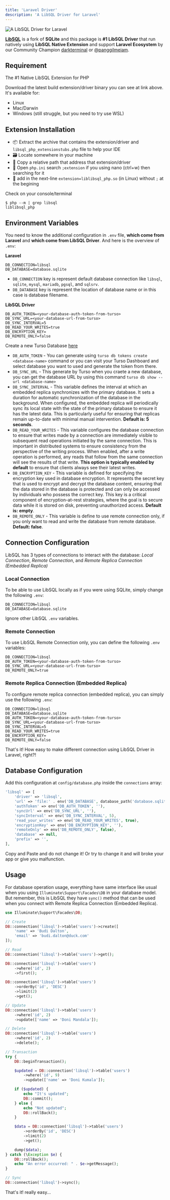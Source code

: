 ```yaml
---
title: 'Laravel Driver'
description: 'A LibSQL Driver for Laravel'
---
```


![A LibSQL Driver for Laravel](https://github.com/darkterminal/libsql-driver-laravel/raw/main/art/libsql-driver-laravel.png)

**[LibSQL](https://turso.tech/libsql)** is a fork of **SQLite** and this package is **#1 LibSQL Driver** that run natively using **LibSQL Native Extension** and support **Laravel Ecosystem** by our Community Champion [darkterminal](https://github.com/darkterminal) or [@panggilmeiam](https:/x.com/panggilmeiam).

## Requirement

<Card title="Download - LibSQL Extension for PHP" icon="link" href="https://github.com/darkterminal/libsql-extension/releases">
  The #1 Native LibSQL Extension for PHP
</Card>

Download the latest build extension/driver binary you can see at link above. It's available for:
- Linux
- Mac/Darwin
- Windows (still struggle, but you need to try use WSL)

## Extension Installation

- 📦 Extract the archive that contains the extension/driver and `libsql_php_extensionstubs.php` file to help your IDE
- 🗃 Locate somewhere in your machine
- 💽 Copy a relative path that address that extension/driver
- 📂 Open `php.ini` search `;extension` if you using nano (ctrl+w) then searching for it
- 📝 add in the next-line `extension=liblibsql_php.so` (in Linux) without `;` at the begining

Check on your console/terminal

```shell
$ php --m | grep libsql
liblibsql_php
```

## Environment Variables

You need to know the additional configuration in `.env` file, **which come from Laravel** and **which come from LibSQL Driver**. And here is the overview of `.env`:

**Laravel**

```env
DB_CONNECTION=libsql
DB_DATABASE=database.sqlite
```

- `DB_CONNECTION` key is represent default database connection like `libsql`, `sqlite`, `mysql`, `mariadb`, `pgsql`, and `sqlsrv`.
- `DB_DATABASE` key is represent the location of database name or in this case is database filename.

**LibSQL Driver**

```env
DB_AUTH_TOKEN=<your-database-auth-token-from-turso>
DB_SYNC_URL=<your-database-url-from-turso>
DB_SYNC_INTERVAL=5
DB_READ_YOUR_WRITES=true
DB_ENCRYPTION_KEY=
DB_REMOTE_ONLY=false
```

Create a new Turso Database [here](https://docs.turso.tech/quickstart)

- `DB_AUTH_TOKEN` - You can generate using `turso db tokens create <database-name>` command or you can visit your Turso Dashboard and select database you want to used and generate the token from there.
- `DB_SYNC_URL` - This generate by Turso when you craete a new database, you can get the database URL by using this command `turso db show --url <database-name>`
- `DB_SYNC_INTERVAL` - This variable defines the interval at which an embedded replica synchronizes with the primary database. It sets a duration for automatic synchronization of the database in the background. When configured, the embedded replica will periodically sync its local state with the state of the primary database to ensure it has the latest data. This is particularly useful for ensuring that replicas remain up-to-date with minimal manual intervention. **Default is: 5 seconds**.
- `DB_READ_YOUR_WRITES` - This variable configures the database connection to ensure that writes made by a connection are immediately visible to subsequent read operations initiated by the same connection. This is important in distributed systems to ensure consistency from the perspective of the writing process. When enabled, after a write operation is performed, any reads that follow from the same connection will see the results of that write. **This option is typically enabled by default** to ensure that clients always see their latest writes.
- `DB_ENCRYPTION_KEY` - This variable is defined for specifying the encryption key used in database encryption. It represents the secret key that is used to encrypt and decrypt the database content, ensuring that the data stored in the database is protected and can only be accessed by individuals who possess the correct key. This key is a critical component of encryption-at-rest strategies, where the goal is to secure data while it is stored on disk, preventing unauthorized access. **Default is: empty**.
- `DB_REMOTE_ONLY` - This variable is define to use remote connection only, if you only want to read and write the database from remote database. **Default: false**.

## Connection Configuration

LibSQL has 3 types of connections to interact with the database: _Local Connection_, _Remote Connection_, and _Remote Replica Connection (Embedded Replica)_

### Local Connection

To be able to use LibSQL locally as if you were using SQLite, simply change the following `.env`:
```env
DB_CONNECTION=libsql
DB_DATABASE=database.sqlite
```

Ignore other LibSQL `.env` variables.

### Remote Connection

To use LibSQL Remote Connection only, you can define the following `.env` variables:
```env
DB_CONNECTION=libsql
DB_AUTH_TOKEN=<your-database-auth-token-from-turso>
DB_SYNC_URL=<your-database-url-from-turso>
DB_REMOTE_ONLY=true
```

### Remote Replica Connection (Embedded Replica)

To configure remote replica connection (embedded replica), you can simply use the following `.env`:
```env
DB_CONNECTION=libsql
DB_DATABASE=database.sqlite
DB_AUTH_TOKEN=<your-database-auth-token-from-turso>
DB_SYNC_URL=<your-database-url-from-turso>
DB_SYNC_INTERVAL=5
DB_READ_YOUR_WRITES=true
DB_ENCRYPTION_KEY=
DB_REMOTE_ONLY=false
```

That's it! How easy to make different connection using LibSQL Driver in Laravel, right?!

## Database Configuration

Add this configuration at `config/database.php` inside the `connections` array:

```php
'libsql' => [
    'driver' => 'libsql',
    'url' => 'file:' . env('DB_DATABASE', database_path('database.sqlite')),
    'authToken' => env('DB_AUTH_TOKEN', ''),
    'syncUrl' => env('DB_SYNC_URL', ''),
    'syncInterval' => env('DB_SYNC_INTERVAL', 5),
    'read_your_writes' => env('DB_READ_YOUR_WRITES', true),
    'encryptionKey' => env('DB_ENCRYPTION_KEY', ''),
    'remoteOnly' => env('DB_REMOTE_ONLY', false),
    'database' => null,
    'prefix' => '',
],
```

<Note>Copy and Paste and do not change it! Or try to change it and will broke your app or give you malfunction.</Note>

## Usage

For database operation usage, everything have same interface like usual when you using `Illuminate\Support\Facades\DB` in your database model. But remember, this is LibSQL they have `sync()` method that can be used when you connect with Remote Replica Connection (Embedded Replica).

```php
use Illuminate\Support\Facades\DB;

// Create
DB::connection('libsql')->table('users')->create([
    'name' => 'Budi Dalton',
    'email' => 'budi.dalton@duck.com'
]);

// Read
DB::connection('libsql')->table('users')->get();

DB::connection('libsql')->table('users')
    ->where('id', 2)
    ->first();

DB::connection('libsql')->table('users')
    ->orderBy('id', 'DESC')
    ->limit(2)
    ->get();

// Update
DB::connection('libsql')->table('users')
    ->where('id', 2)
    ->update(['name' => 'Doni Mandala']);

// Delete
DB::connection('libsql')->table('users')
    ->where('id', 2)
    ->delete();

// Transaction
try {
    DB::beginTransaction();

    $updated = DB::connection('libsql')->table('users')
        ->where('id', 9)
        ->update(['name' => 'Doni Kumala']);

    if ($updated) {
        echo "It's updated";
        DB::commit();
    } else {
        echo "Not updated";
        DB::rollBack();
    }

    $data = DB::connection('libsql')->table('users')
        ->orderBy('id', 'DESC')
        ->limit(2)
        ->get();

    dump($data);
} catch (\Exception $e) {
    DB::rollBack();
    echo "An error occurred: " . $e->getMessage();
}

// Sync
DB::connection('libsql')->sync();
```

That's it! really easy...
